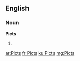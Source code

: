==English==

===Noun===
'''Picts'''

# {{plural of|Pict}}

[[ar:Picts]]
[[fr:Picts]]
[[ku:Picts]]
[[mg:Picts]]
